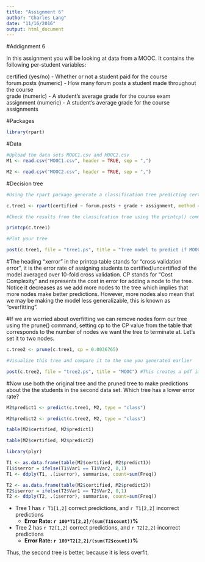 ```yaml
---
title: "Assignment 6"
author: "Charles Lang"
date: "11/16/2016"
output: html_document
---
```

#Addignment 6

In this assignment you will be looking at data from a MOOC. It contains the following per-student variables:

certified (yes/no) - Whether or not a student paid for the course  
forum.posts (numeric) - How many forum posts a student made throughout the course  
grade (numeric) - A student's average grade for the course exam  
assignment (numeric) - A student's average grade for the course assignments  

#Packages
```r
library(rpart)
```

#Data
```r
#Upload the data sets MOOC1.csv and MOOC2.csv
M1 <- read.csv("MOOC1.csv", header = TRUE, sep = ",")

M2 <- read.csv("MOOC2.csv", header = TRUE, sep = ",")

```

#Decision tree
```r
#Using the rpart package generate a classification tree predicting certified from the other variables in the M1 data frame.

c.tree1 <- rpart(certified ~ forum.posts + grade + assignment, method ="class", data=M1, control = rpart.control(minsplit = 1, minbucket = 1, cp=0.001))

#Check the results from the classifcation tree using the printcp() command

printcp(c.tree1)

#Plot your tree

post(c.tree1, file = "tree1.ps", title = "Tree model to predict if MOOC (1) student is certified")

```

#The heading "xerror" in the printcp table stands for "cross validation error", it is the error rate of assigning students to certified/uncertified of the model averaged over 10-fold cross validation. CP stands for "Cost Complexity" and represents the cost in error for adding a node to the tree. Notice it decreases as we add more nodes to the tree which implies that more nodes make better predictions. However, more nodes also mean that we may be making the model less generalizable, this is known as "overfitting".

#If we are worried about overfitting we can remove nodes form our tree using the prune() command, setting cp to the CP value from the table that corresponds to the number of nodes we want the tree to terminate at. Let's set it to two nodes.

```r
c.tree2 <- prune(c.tree1, cp = 0.0036765)

#Visualize this tree and compare it to the one you generated earlier

post(c.tree2, file = "tree2.ps", title = "MOOC") #This creates a pdf image of the tree
```

#Now use both the original tree and the pruned tree to make predictions about the the students in the second data set. Which tree has a lower error rate?

```r
M2$predict1 <- predict(c.tree1, M2, type = "class")

M2$predict2 <- predict(c.tree2, M2, type = "class")

table(M2$certified, M2$predict1)

table(M2$certified, M2$predict2)

```

```r
library(plyr)

T1 <- as.data.frame(table(M2$certified, M2$predict1))
T1$iserror = ifelse(T1$Var1 == T1$Var2, 0,1)
T1 <- ddply(T1, .(iserror), summarise, count=sum(Freq))

T2 <- as.data.frame(table(M2$certified, M2$predict2))
T2$iserror = ifelse(T2$Var1 == T2$Var2, 0,1)
T2 <- ddply(T2, .(iserror), summarise, count=sum(Freq))
``` 

* Tree 1 has `r T1[1,2]` correct predictions, and `r T1[2,2]` incorrect predictions
    + **Error Rate: `r 100*T1[2,2]/(sum(T1$count))`%**

* Tree 2 has `r T2[1,2]` correct predictions, and `r T2[2,2]` incorrect predictions
    + **Error Rate: `r 100*T2[2,2]/(sum(T2$count))`%**
 
 Thus, the second tree is better, because it is less overfit.